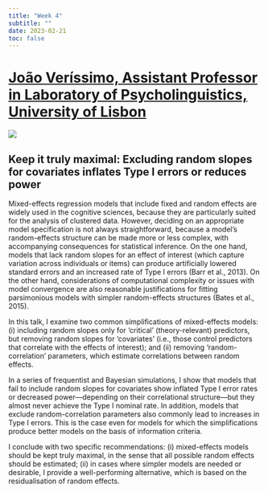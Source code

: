 ```yaml
---
title: "Week 4"
subtitle: ""
date: 2023-02-21
toc: false
---
```


# [João Veríssimo, Assistant Professor in Laboratory of Psycholinguistics, University of Lisbon](https://www.jverissimo.net/)

![](https://psychology.princeton.edu/sites/g/files/toruqf1646/files/styles/freeform_750w/public/2023-02/verissimo-photo.jpg?itok=SA-kBK2A){fig-align="center"}

## Keep it truly maximal: Excluding random slopes for covariates inflates Type I errors or reduces power

Mixed-effects regression models that include fixed and random effects are widely used in the cognitive sciences, because they are particularly suited for the analysis of clustered data. However, deciding on an appropriate model specification is not always straightforward, because a model’s random-effects structure can be made more or less complex, with accompanying consequences for statistical inference. On the one hand, models that lack random slopes for an effect of interest (which capture variation across individuals or items) can produce artificially lowered standard errors and an increased rate of Type I errors (Barr et al., 2013). On the other hand, considerations of computational complexity or issues with model convergence are also reasonable justifications for fitting parsimonious models with simpler random-effects structures (Bates et al., 2015).

In this talk, I examine two common simplifications of mixed-effects models: (i) including random slopes only for ‘critical’ (theory-relevant) predictors, but removing random slopes for ‘covariates’ (i.e., those control predictors that correlate with the effects of interest); and (ii) removing ‘random-correlation’ parameters, which estimate correlations between random effects.

In a series of frequentist and Bayesian simulations, I show that models that fail to include random slopes for covariates show inflated Type I error rates or decreased power―depending on their correlational structure―but they almost never achieve the Type I nominal rate. In addition, models that exclude random-correlation parameters also commonly lead to increases in Type I errors. This is the case even for models for which the simplifications produce better models on the basis of information criteria.

I conclude with two specific recommendations: (i) mixed-effects models should be kept truly maximal, in the sense that all possible random effects should be estimated; (ii) in cases where simpler models are needed or desirable, I provide a well-performing alternative, which is based on the residualisation of random effects.
